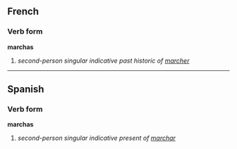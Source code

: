 ==French==
===Verb form===
'''marchas'''

# ''second-person singular indicative past historic of [[marcher]]''

----

==Spanish==
===Verb form===
'''marchas'''

# ''second-person singular indicative present of [[marchar]]''